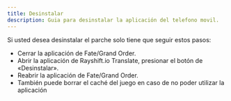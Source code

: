 ```yaml
---
title: Desinstalar
description: Guia para desinstalar la aplicación del telefono movil.
---
```


Si usted desea desinstalar el parche solo tiene que seguir estos pasos:
- Cerrar la aplicación de Fate/Grand Order.
- Abrir la aplicación de Rayshift.io Translate, presionar el botón de «Desinstalar».
- Reabrir la aplicación de Fate/Grand Order.
- También puede borrar el caché del juego en caso de no poder utilizar la aplicación
